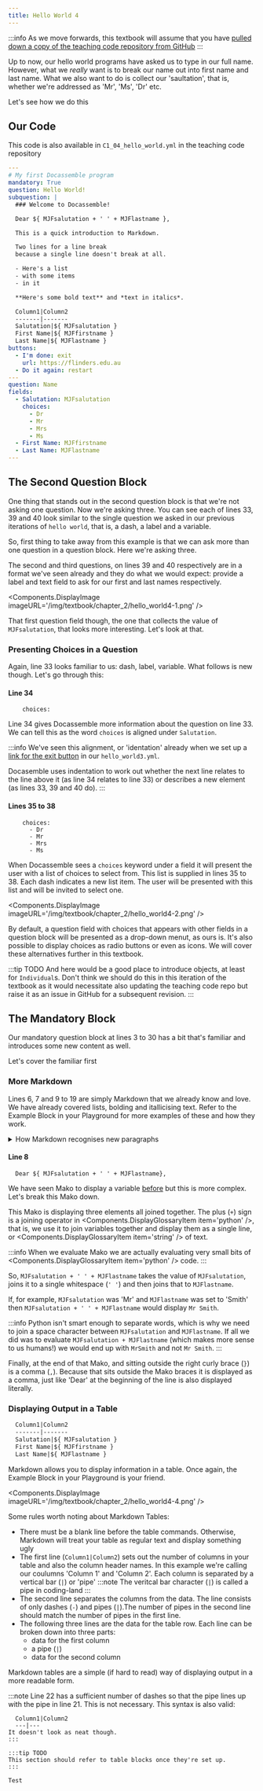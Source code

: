 ```yaml
---
title: Hello World 4
---
```


:::info
As we move forwards, this textbook will assume that you have
[pulled down a copy of the teaching code repository from GitHub](./00-40)
:::

Up to now, our hello world programs have asked us to type in our full name.
However, what we *really* want is to break our name out into 
first name and last name.  What we also want to do is collect
our 'saultation', that is, whether we're addressed as 'Mr', 'Ms', 'Dr' etc.

Let's see how we do this

## Our Code
This code is also available in `C1_04_hello_world.yml` in the teaching code
repository

```yaml showLineNumbers
---
# My first Docassemble program
mandatory: True
question: Hello World!
subquestion: |
  ### Welcome to Docassemble!

  Dear ${ MJFsalutation + ' ' + MJFlastname },

  This is a quick introduction to Markdown.

  Two lines for a line break
  because a single line doesn't break at all.

  - Here's a list
  - with some items
  - in it

  **Here's some bold text** and *text in italics*.

  Column1|Column2
  -------|-------
  Salutation|${ MJFsalutation }
  First Name|${ MJFfirstname }
  Last Name|${ MJFlastname }
buttons:
  - I'm done: exit
    url: https://flinders.edu.au
  - Do it again: restart
---
question: Name
fields:
  - Salutation: MJFsalutation
    choices:
      - Dr
      - Mr
      - Mrs
      - Ms
  - First Name: MJFfirstname
  - Last Name: MJFlastname
---
```

## The Second Question Block
One thing that stands out in the second question block is that we're not asking
one question.  Now we're asking three.  You can see each of lines 33, 39 and 40
look similar to the single question we asked in our previous iterations of
`hello world`, that is, a dash, a label and a variable.

So, first thing to take away from this example is that we can ask more than
one question in a question block.  Here we're asking three.

The second and third questions, on lines 39 and 40 respectively are in a
format we've seen already and they do what we would expect: provide a label
and text field to ask for our first and last names respectively.

<Components.DisplayImage imageURL='/img/textbook/chapter_2/hello_world4-1.png' />

That first question field though, the one that collects the value of
`MJFsalutation`, that looks more interesting.  Let's look at that.

### Presenting Choices in a Question
Again, line 33 looks familiar to us: dash, label, variable.  What follows is 
new though.  Let's go through this:

#### Line 34
```
    choices:
```
Line 34 gives Docassemble more information about the question on line 33.
We can tell this as the word `choices` is aligned under `Salutation`.

:::info
We've seen this alignment, or 'identation' already when we set up
a [link for the exit button](./00-30#line-18) in our `hello_world3.yml`.

Docasemble uses indentation to work out whether the next line relates to 
the line above it (as line 34 relates to line 33) or describes a new element
(as lines 33, 39 and 40 do).
:::

#### Lines 35 to 38
```
    choices:
      - Dr
      - Mr
      - Mrs
      - Ms
```
When Docassemble sees a `choices` keyword under a field it will present the
user with a list of choices to select from.  This list is supplied in lines
35 to 38.  Each dash indicates a new list item.   The user will be presented
with this list and will be invited to select one.

<Components.DisplayImage imageURL='/img/textbook/chapter_2/hello_world4-2.png' />

By default, a question field with choices that appears with other fields in 
a question block will be presented as a drop-down menut, as ours is.  It's also
possible to display choices as radio buttons or even as icons.  We will
cover these alternatives further in this textbook.

:::tip TODO
And here would be a good place to introduce objects, at least for 
`Individual`s.  Don't think we should do this in this iteration of the 
textbook as it would necessitate also updating the teaching code repo but
raise it as an issue in GitHub for a subsequent revision.
:::

## The Mandatory Block
Our mandatory question block at lines 3 to 30 has a bit that's familiar
and introduces some new content as well.

Let's cover the familiar first

### More Markdown
Lines 6, 7 and 9 to 19 are simply Markdown that we  already know and love.
We have already covered lists, bolding and itallicising text.  Refer to the
Example Block in your Playground for more examples of these and how they work.

<details>
<summary>How Markdown recognises new paragraphs</summary>
Note that lines 12 and 13 contain two lines of text.  However, when the 
program runs, these two lines will be displayed as a single line of text.  

<Components.DisplayImage imageURL='/img/textbook/chapter_2/hello_world4-3.png' />

In order to create a new paragraph in Markdown you must have a blank line
between text.
</details>

#### Line 8
```
  Dear ${ MJFsalutation + ' ' + MJFlastname},
```
We  have seen Mako to display a variable [before](./00-20) but this is more
complex.  Let's break this Mako down.

This Mako is displaying three elements all joined together.  The plus (`+`) 
sign is a joining operator in <Components.DisplayGlossaryItem item='python' />,
that is, we use it to join variables together and display them as a single
line, or <Components.DisplayGlossaryItem item='string' /> of text. 

:::info
When we evaluate Mako we are actually evaluating very
small bits of <Components.DisplayGlossaryItem item='python' /> code.
:::

So, `MJFsalutation + ' ' + MJFlastname` takes the value of `MJFsalutation`,
joins it to a single whitespace (`' '`) and then joins that to `MJFlastname`.

If, for example, `MJFsalutation` was 'Mr' and `MJFlastname` was set to 'Smith'
then `MJFsalutation + ' ' + MJFlastname` would display `Mr Smith`.

:::info
Python isn't smart enough to separate words, which is why we need to join
a space character between `MJFsalutation` and `MJFlastname`.  If all we did
was to evaluate `MJFsalutation + MJFlastname` (which makes more sense to 
us humans!) we would end up with `MrSmith` and not `Mr Smith`.
:::

Finally, at the end of that Mako, and sitting outside the right curly brace
(`}`) is a comma (`,`).  Because that sits outside the Mako braces it is
displayed as a comma, just like 'Dear' at the beginning of the line is also
displayed literally.

### Displaying Output in a Table
```markdown 
  Column1|Column2
  -------|-------
  Salutation|${ MJFsalutation }
  First Name|${ MJFfirstname }
  Last Name|${ MJFlastname }
```
Markdown allows you to display information in a table.  Once again, the 
Example Block in your Playground is your friend.

<Components.DisplayImage imageURL='/img/textbook/chapter_2/hello_world4-4.png' />

Some rules worth noting about Markdown Tables:
* There must be a blank line before the table commands.  Otherwise, Markdown
will treat your table as regular text and display something ugly
* The first line (`Column1|Column2`) sets out the number of columns in 
your table and also the column header names.  In this example we're calling
our coulumns 'Column 1' and 'Column 2'. Each column is separated by a vertical
bar (`|`) or 'pipe'
:::note
The veritcal bar character (`|`) is called a pipe in coding-land
:::
* The second line separates the columns from the data.  The line consists of
only dashes (`-`) and pipes (`|`).The number of
pipes in the second line should match the number of pipes in the first line.
* The following three lines are the data for the table row.  Each line can be
broken down into three parts:
  * data for the first column
  * a pipe (`|`)
  * data for the second column

Markdown tables are a simple (if hard to read) way of displaying output in
a more readable form.

:::note
Line 22 has a sufficient number of dashes so that the pipe lines up with
the pipe in line 21.  This is not necessary.  This syntax is also valid:
```
  Column1|Column2
  ---|---
It doesn't look as neat though.
:::

:::tip TODO
This section should refer to table blocks once they're set up.
:::

Test